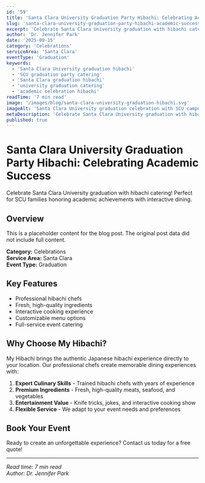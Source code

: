```yaml
---
id: '59'
title: 'Santa Clara University Graduation Party Hibachi: Celebrating Academic Success'
slug: 'santa-clara-university-graduation-party-hibachi-academic-success'
excerpt: 'Celebrate Santa Clara University graduation with hibachi catering! Perfect for SCU families honoring academic achievements with interactive dining.'
author: 'Dr. Jennifer Park'
date: '2025-09-15'
category: 'Celebrations'
serviceArea: 'Santa Clara'
eventType: 'Graduation'
keywords:
  - 'Santa Clara University graduation hibachi'
  - 'SCU graduation party catering'
  - 'Santa Clara graduation hibachi'
  - 'university graduation catering'
  - 'academic celebration hibachi'
readTime: '7 min read'
image: '/images/blog/santa-clara-university-graduation-hibachi.svg'
imageAlt: 'Santa Clara University graduation celebration with SCU campus buildings featuring Mission Santa Clara bell tower, academic ceremony venue with graduates in caps and gowns holding diplomas, proud families attending, hibachi chef in graduation cap preparing celebratory meal, SCU Broncos branding in cardinal red and gold colors, outdoor dining setup with academic books and graduation balloons'
metaDescription: 'Celebrate Santa Clara University graduation with hibachi catering! Perfect for SCU families honoring academic achievements with interactive dining.'
published: true
---
```


# Santa Clara University Graduation Party Hibachi: Celebrating Academic Success

Celebrate Santa Clara University graduation with hibachi catering! Perfect for SCU families honoring academic achievements with interactive dining.

## Overview

This is a placeholder content for the blog post. The original post data did not include full content.

**Category:** Celebrations  
**Service Area:** Santa Clara  
**Event Type:** Graduation

## Key Features

- Professional hibachi chefs
- Fresh, high-quality ingredients
- Interactive cooking experience
- Customizable menu options
- Full-service event catering

## Why Choose My Hibachi?

My Hibachi brings the authentic Japanese hibachi experience directly to your location. Our professional chefs create memorable dining experiences with:

1. **Expert Culinary Skills** - Trained hibachi chefs with years of experience
2. **Premium Ingredients** - Fresh, high-quality meats, seafood, and vegetables
3. **Entertainment Value** - Knife tricks, jokes, and interactive cooking show
4. **Flexible Service** - We adapt to your event needs and preferences

## Book Your Event

Ready to create an unforgettable experience? Contact us today for a free quote!

---

*Read time: 7 min read*  
*Author: Dr. Jennifer Park*

